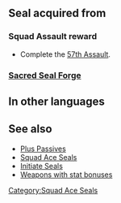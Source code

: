 {{Passive
|type=S
|name=Squad Ace BE
|exclusive=0
|canUseWeapon={{WeaponList|All}}
|canUseMove={{MoveList|All}}
|1name=Squad Ace BE 1
|1tagid=SID_第57迷宮の覇者1
|alt1name=Squad Ace AK 1
|1cost=80
|1effect=Grants Atk/Res+1.
|statModifiers1=0,1,0,0,1
|1required=-
|1next=-
|2name=Squad Ace BE 2
|2tagid=SID_第57迷宮の覇者2
|alt2name=Squad Ace AK 2
|2cost=160
|2effect=Grants Atk/Res+2.
|statModifiers2=0,2,0,0,2
}}
==Seal acquired from==
===Squad Assault reward===
* Complete the [[57th Assault]].
===[[Sacred Seal Forge]]===
{{SealCosts
|seals=Squad Ace BE 1;Squad Ace BE 2
|badgeColor=Scarlet
|costs1=-<!--0;0;0-->
|costs2=400;1000;100
}}
==In other languages==
{{OtherLanguages
|japanese=第５７迷宮の覇者
|german=Überfall-Ass BE
|spanishEU=As del asalto BE
|spanishLA=As del asalto BE
|french=Assaut réussi BE
|italian=Asso sq. BE
|chineseTW=第５７迷宮的霸王
|portuguese=Esquadrão ás BE
}}
==See also==
* [[Plus Passives]]
* [[Squad Ace Seals]]
* [[Initiate Seals]]
* [[:Category:Weapons with stat bonuses|Weapons with stat bonuses]]
{{Seals Navbox}}
[[Category:Squad Ace Seals]]